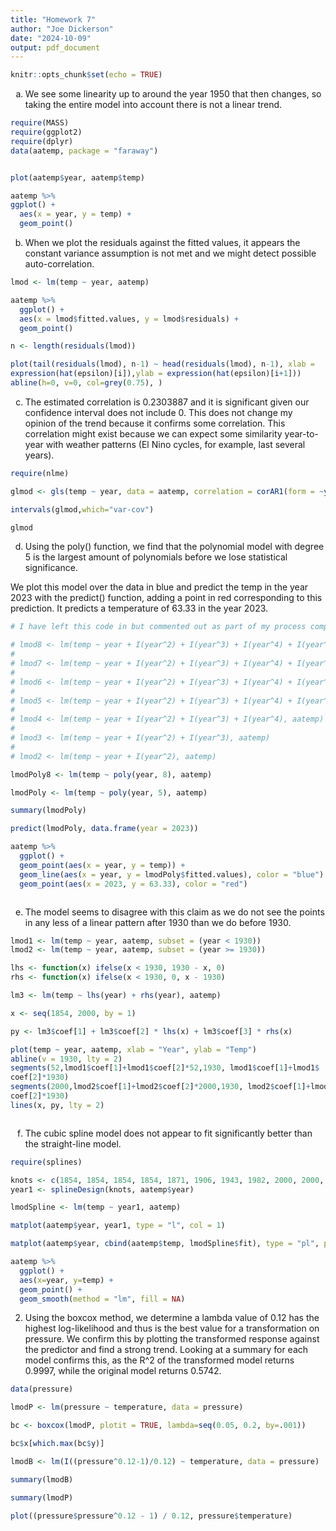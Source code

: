 ```yaml
---
title: "Homework 7"
author: "Joe Dickerson"
date: "2024-10-09"
output: pdf_document
---
```


```r
knitr::opts_chunk$set(echo = TRUE)
```

a. We see some linearity up to around the year 1950 that then changes, so taking the entire model into account there is not a linear trend.

```r

require(MASS)
require(ggplot2)
require(dplyr)
data(aatemp, package = "faraway")


plot(aatemp$year, aatemp$temp)

aatemp %>% 
ggplot() +
  aes(x = year, y = temp) +
  geom_point() 

```

b. When we plot the residuals against the fitted values, it appears the constant variance assumption is not met and we might detect possible auto-correlation. 

```r

lmod <- lm(temp ~ year, aatemp)

aatemp %>% 
  ggplot() +
  aes(x = lmod$fitted.values, y = lmod$residuals) +
  geom_point() 

n <- length(residuals(lmod))

plot(tail(residuals(lmod), n-1) ~ head(residuals(lmod), n-1), xlab = 
expression(hat(epsilon)[i]),ylab = expression(hat(epsilon)[i+1]))
abline(h=0, v=0, col=grey(0.75), )

```

c. The estimated correlation is 0.2303887 and it is significant given our confidence interval does not include 0. This does not change my opinion of the trend because it confirms some correlation. This correlation might exist because we can expect some similarity year-to-year with weather patterns (El Nino cycles, for example, last several years).

```r

require(nlme)

glmod <- gls(temp ~ year, data = aatemp, correlation = corAR1(form = ~year))

intervals(glmod,which="var-cov")

glmod

```

d. Using the poly() function, we find that the polynomial model with degree 5 is the largest amount of polynomials before we lose statistical significance.

We plot this model over the data in blue and predict the temp in the year 2023 with the predict() function, adding a point in red corresponding to this prediction. It predicts a temperature of 63.33 in the year 2023.

```r

# I have left this code in but commented out as part of my process completing this question.  

# lmod8 <- lm(temp ~ year + I(year^2) + I(year^3) + I(year^4) + I(year^5) + I(year^6) + I(year^7) + I(year^8), aatemp)
#  
# lmod7 <- lm(temp ~ year + I(year^2) + I(year^3) + I(year^4) + I(year^5) + I(year^6) + I(year^7), aatemp)
#  
# lmod6 <- lm(temp ~ year + I(year^2) + I(year^3) + I(year^4) + I(year^5) + I(year^6), aatemp)
#  
# lmod5 <- lm(temp ~ year + I(year^2) + I(year^3) + I(year^4) + I(year^5), aatemp)
#  
# lmod4 <- lm(temp ~ year + I(year^2) + I(year^3) + I(year^4), aatemp)
#  
# lmod3 <- lm(temp ~ year + I(year^2) + I(year^3), aatemp)
#  
# lmod2 <- lm(temp ~ year + I(year^2), aatemp)

lmodPoly8 <- lm(temp ~ poly(year, 8), aatemp)

lmodPoly <- lm(temp ~ poly(year, 5), aatemp)

summary(lmodPoly)

predict(lmodPoly, data.frame(year = 2023))

aatemp %>% 
  ggplot() +
  geom_point(aes(x = year, y = temp)) +
  geom_line(aes(x = year, y = lmodPoly$fitted.values), color = "blue") +
  geom_point(aes(x = 2023, y = 63.33), color = "red")



```

e. The model seems to disagree with this claim as we do not see the points in any less of a linear pattern after 1930 than we do before 1930.

```r

lmod1 <- lm(temp ~ year, aatemp, subset = (year < 1930))
lmod2 <- lm(temp ~ year, aatemp, subset = (year >= 1930))

lhs <- function(x) ifelse(x < 1930, 1930 - x, 0)
rhs <- function(x) ifelse(x < 1930, 0, x - 1930)

lm3 <- lm(temp ~ lhs(year) + rhs(year), aatemp)

x <- seq(1854, 2000, by = 1)

py <- lm3$coef[1] + lm3$coef[2] * lhs(x) + lm3$coef[3] * rhs(x)

plot(temp ~ year, aatemp, xlab = "Year", ylab = "Temp")
abline(v = 1930, lty = 2)
segments(52,lmod1$coef[1]+lmod1$coef[2]*52,1930, lmod1$coef[1]+lmod1$
coef[2]*1930)
segments(2000,lmod2$coef[1]+lmod2$coef[2]*2000,1930, lmod2$coef[1]+lmod2$
coef[2]*1930)
lines(x, py, lty = 2)



```

f. The cubic spline model does not appear to fit significantly better than the straight-line model.

```r

require(splines)

knots <- c(1854, 1854, 1854, 1854, 1871, 1906, 1943, 1982, 2000, 2000, 2000, 2000)
year1 <- splineDesign(knots, aatemp$year)

lmodSpline <- lm(temp ~ year1, aatemp)

matplot(aatemp$year, year1, type = "l", col = 1)

matplot(aatemp$year, cbind(aatemp$temp, lmodSpline$fit), type = "pl", pch = 1, lty = 1, col = 1, xlab = "Year", ylab = "Temp")

aatemp %>% 
  ggplot() +
  aes(x=year, y=temp) +
  geom_point() +
  geom_smooth(method = "lm", fill = NA)

```

2. Using the boxcox method, we determine a lambda value of 0.12 has the highest log-likelihood and thus is the best value for a transformation on pressure. We confirm this by plotting the transformed response against the predictor and find a strong trend. Looking at a summary for each model confirms this, as the R^2 of the transformed model returns 0.9997, while the original model returns 0.5742.  

```r

data(pressure)

lmodP <- lm(pressure ~ temperature, data = pressure)

bc <- boxcox(lmodP, plotit = TRUE, lambda=seq(0.05, 0.2, by=.001))

bc$x[which.max(bc$y)]

lmodB <- lm(I((pressure^0.12-1)/0.12) ~ temperature, data = pressure)

summary(lmodB)

summary(lmodP)

plot((pressure$pressure^0.12 - 1) / 0.12, pressure$temperature)

```